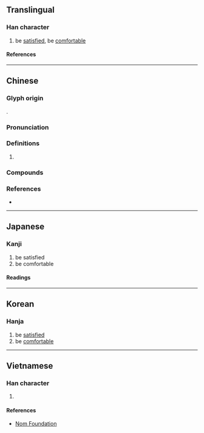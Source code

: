 {{also|惬}}
{{character info}}
==Translingual==

===Han character===
{{Han char|rn=61|rad=心|as=09|sn=12|four=91013|canj=PSKO|ids=⿰忄匧}}

# be [[satisfied]], be [[comfortable]]

====References====
{{Han ref|kx=0395.180|dkj=10949|dj=0733.020|hdz=42325.130|uh=611C}}

----

==Chinese==
{{zh-forms|s=惬}}

===Glyph origin===
{{Han etym}}
{{Han compound|心|alt1=忄|匧|ls=psc|c1=s|t1=heart|c2=p}}.

===Pronunciation===
{{zh-pron
|m=qiè
|c=hip3,hip6
|md=kiék
|mn-t=giab4
|mc=y
|oc=y
|cat=
}}

===Definitions===
{{zh-hanzi}}

# {{rfdef|zh}}

===Compounds===
{{zh-der|愜意|不愜氣|愜懷|愜當|愜氣|愜心|愜貼}}

===References===
* {{R:yue:mfccd}}

----

==Japanese==

===Kanji===
{{ja-kanji|grade=|rs=心09}}

# be satisfied
# be comfortable

====Readings====
{{ja-readings
|on=きょう
|kun=こころよい
}}

----

==Korean==

===Hanja===
{{ko-hanja|협}}

# be [[satisfied]]
# be [[comfortable]]

----

==Vietnamese==

===Han character===
{{vi-readings|rs=心09|reading=[[khép]], [[khiếp]], [[thiếp]]}}

# {{rfdef|vi|sort=心09}}

====References====
* [http://nomfoundation.org/common/nom_details.php?codepoint=611c Nom Foundation]